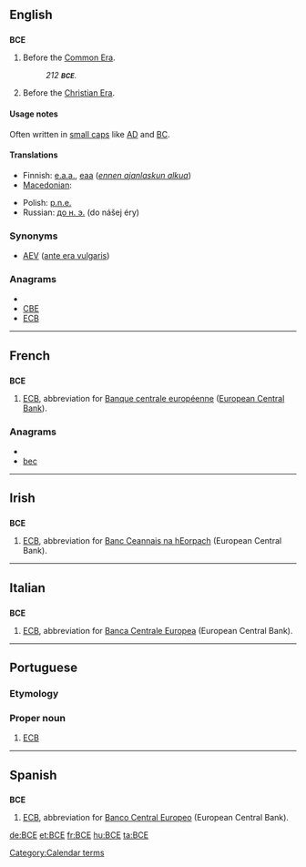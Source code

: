 {{also|B.C.E.|все|всё}}
==English==

==={{initialism}}===
'''BCE'''

# Before the [[Common Era]].
#: ''212 '''<small>BCE</small>'''.''
# Before the [[Christian Era]].

====Usage notes====
Often written in [[small caps]] like [[AD]] and [[BC]].

====Translations====
{{trans-top|before the common era}}
* Finnish: [[e.a.a.]], [[eaa]] (''[[ennen ajanlaskun alkua]]'')
* [[Macedonian]]: {{t|mk|п.н.е.|tr=pred nášata éra}}
{{trans-mid}}
* Polish: [[p.n.e.]] {{italbrac|przed naszą erą}}
* Russian: [[до н. э.]] (do nášej éry)
{{trans-bottom}}

===Synonyms===
* [[AEV]] ([[ante era vulgaris]])


===Anagrams===
* {{alphagram|bce}}
* [[CBE#English|CBE]]
* [[ECB#English|ECB]]


[[Category:Calendar terms]]

----

==French==

==={{initialism|fr}}===
'''BCE'''

# [[ECB]], abbreviation for [[Banque centrale européenne]] ([[European Central Bank]]).

===Anagrams===
* {{alphagram|bce}}
* [[bec#French|bec]]


----

==Irish==

==={{initialism|ga}}===
'''BCE'''

# [[ECB]], abbreviation for [[Banc Ceannais na hEorpach]] (European Central Bank).

----

==Italian==

==={{initialism|it}}===
'''BCE'''

# [[ECB]], abbreviation for [[Banca Centrale Europea]] (European Central Bank).

----

==Portuguese==

===Etymology===
{{initialism of |[[Banco Central Europeu]]||European Central Bank|lang=pt}}

===Proper noun===
{{infl|pt|proper noun}}

# [[ECB]]

----

==Spanish==

==={{initialism|es}}===
'''BCE'''

# [[ECB]], abbreviation for [[Banco Central Europeo]] (European Central Bank).

[[de:BCE]]
[[et:BCE]]
[[fr:BCE]]
[[hu:BCE]]
[[ta:BCE]]